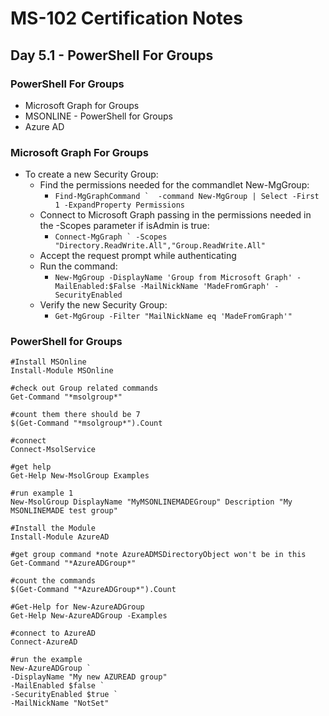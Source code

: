 # MS-102 Certification Notes
## Day 5.1 - PowerShell For Groups

### PowerShell For Groups
* Microsoft Graph for Groups
* MSONLINE - PowerShell for Groups
* Azure AD

### Microsoft Graph For Groups
* To create a new Security Group:
	* Find the permissions needed for the commandlet New-MgGroup:
		* ```Find-MgGraphCommand ` 
		  -command New-MgGroup | Select -First 1 -ExpandProperty Permissions```
	* Connect to Microsoft Graph passing in the permissions needed in the -Scopes parameter if isAdmin is true:
		* ```Connect-MgGraph `
		  -Scopes "Directory.ReadWrite.All","Group.ReadWrite.All"```
	* Accept the request prompt while authenticating
	* Run the command:
		* ```New-MgGroup -DisplayName 'Group from Microsoft Graph' - MailEnabled:$False -MailNickName 'MadeFromGraph' -SecurityEnabled```
	* Verify the new Security Group:
		* ```Get-MgGroup -Filter "MailNickName eq 'MadeFromGraph'"```

### PowerShell for Groups
```
#Install MSOnline
Install-Module MSOnline

#check out Group related commands
Get-Command "*msolgroup*"

#count them there should be 7
$(Get-Command "*msolgroup*").Count

#connect
Connect-MsolService

#get help
Get-Help New-MsolGroup Examples

#run example 1
New-MsolGroup DisplayName "MyMSONLINEMADEGroup" Description "My MSONLINEMADE test group"
```

```
#Install the Module
Install-Module AzureAD

#get group command *note AzureADMSDirectoryObject won't be in this
Get-Command "*AzureADGroup*"

#count the commands
$(Get-Command "*AzureADGroup*").Count

#Get-Help for New-AzureADGroup
Get-Help New-AzureADGroup -Examples

#connect to AzureAD
Connect-AzureAD

#run the example
New-AzureADGroup `
-DisplayName "My new AZUREAD group"
-MailEnabled $false `
-SecurityEnabled $true `
-MailNickName "NotSet"
```
